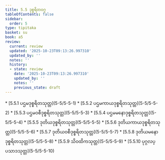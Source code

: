 ```yaml
---
title: 5.5 ဒုစ္စရိတဝဂ္ဂ
tableOfContents: false
sidebar:
  order: 5
type: tipitaka
basket: su
book: a5
review:
  current: review
  updated: '2025-10-23T09:13:26.997310'
  updated_by: ''
  notes: ''
  history:
  - state: review
    date: '2025-10-23T09:13:26.997310'
    updated_by: ''
    notes: ''
    previous_state: draft
---
```



<ReviewStatus review={frontmatter.review} showDetails={true} />

<HypothesisAnnotation frontmatter={frontmatter} />

<DynamicBreadcrumb />



<TableOfContents book="a5" section="5.5">
* [5.5.1 ပဌမဒုစ္စရိတသုတ္တ](5-5/5-5-1)
* [5.5.2 ပဌမကာယဒုစ္စရိတသုတ္တ](5-5/5-5-2)
* [5.5.3 ပဌမဝစီဒုစ္စရိတသုတ္တ](5-5/5-5-3)
* [5.5.4 ပဌမမနောဒုစ္စရိတသုတ္တ](5-5/5-5-4)
* [5.5.5 ဒုတိယဒုစ္စရိတသုတ္တ](5-5/5-5-5)
* [5.5.6 ဒုတိယကာယဒုစ္စရိတသုတ္တ](5-5/5-5-6)
* [5.5.7 ဒုတိယဝစီဒုစ္စရိတသုတ္တ](5-5/5-5-7)
* [5.5.8 ဒုတိယမနောဒုစ္စရိတသုတ္တ](5-5/5-5-8)
* [5.5.9 သိဝထိကသုတ္တ](5-5/5-5-9)
* [5.5.10 ပုဂ္ဂလပ္ပသာဒသုတ္တ](5-5/5-5-10)
</TableOfContents>